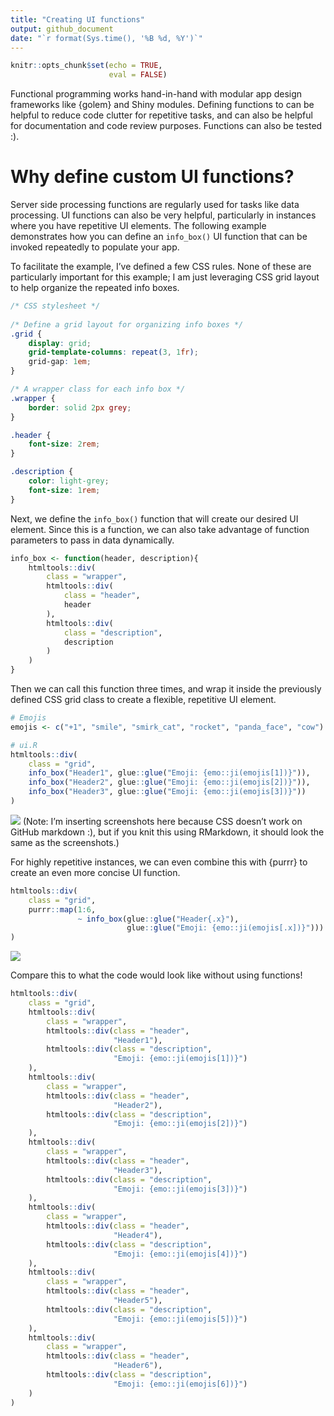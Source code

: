 ```yaml
---
title: "Creating UI functions"
output: github_document
date: "`r format(Sys.time(), '%B %d, %Y')`"
---
```


```r
knitr::opts_chunk$set(echo = TRUE,
                      eval = FALSE)
```

Functional programming works hand-in-hand with modular app design frameworks like {golem} and Shiny modules. Defining functions to can be helpful to reduce code clutter for repetitive tasks, and can also be helpful for documentation and code review purposes. Functions can also be tested :).

# Why define custom UI functions?

Server side processing functions are regularly used for tasks like data processing. UI functions can also be very helpful, particularly in instances where you have repetitive UI elements. The following example demonstrates how you can define an `info_box()` UI function that can be invoked repeatedly to populate your app.

To facilitate the example, I've defined a few CSS rules. None of these are particularly important for this example; I am just leveraging CSS grid layout to help organize the repeated info boxes.

```css
/* CSS stylesheet */
    
/* Define a grid layout for organizing info boxes */
.grid {
    display: grid;
    grid-template-columns: repeat(3, 1fr);
    grid-gap: 1em;
}

/* A wrapper class for each info box */
.wrapper {
    border: solid 2px grey;
}

.header {
    font-size: 2rem;
}

.description {
    color: light-grey;
    font-size: 1rem;
}
```

Next, we define the `info_box()` function that will create our desired UI element. Since this is a function, we can also take advantage of function parameters to pass in data dynamically. 

```r
info_box <- function(header, description){
    htmltools::div(
        class = "wrapper",
        htmltools::div(
            class = "header",
            header
        ),
        htmltools::div(
            class = "description",
            description
        )
    )
}

```

Then we can call this function three times, and wrap it inside the previously defined CSS grid class to create a flexible, repetitive UI element.

```r
# Emojis
emojis <- c("+1", "smile", "smirk_cat", "rocket", "panda_face", "cow")

# ui.R
htmltools::div(
    class = "grid",
    info_box("Header1", glue::glue("Emoji: {emo::ji(emojis[1])}")),
    info_box("Header2", glue::glue("Emoji: {emo::ji(emojis[2])}")),
    info_box("Header3", glue::glue("Emoji: {emo::ji(emojis[3])}"))
)

```

![](img/three_info_box.PNG)
(Note: I'm inserting screenshots here because CSS doesn't work on GitHub markdown :), but if you knit this using RMarkdown, it should look the same as the screenshots.)

For highly repetitive instances, we can even combine this with {purrr} to create an even more concise UI function.

```r
htmltools::div(
    class = "grid",
    purrr::map(1:6,
               ~ info_box(glue::glue("Header{.x}"),
                          glue::glue("Emoji: {emo::ji(emojis[.x])}")))
)
```

![](img/six_info_box.PNG)

Compare this to what the code would look like without using functions!

```r
htmltools::div(
    class = "grid",
    htmltools::div(
        class = "wrapper",
        htmltools::div(class = "header",
                       "Header1"),
        htmltools::div(class = "description",
                       "Emoji: {emo::ji(emojis[1])}")
    ),
    htmltools::div(
        class = "wrapper",
        htmltools::div(class = "header",
                       "Header2"),
        htmltools::div(class = "description",
                       "Emoji: {emo::ji(emojis[2])}")
    ),
    htmltools::div(
        class = "wrapper",
        htmltools::div(class = "header",
                       "Header3"),
        htmltools::div(class = "description",
                       "Emoji: {emo::ji(emojis[3])}")
    ),
    htmltools::div(
        class = "wrapper",
        htmltools::div(class = "header",
                       "Header4"),
        htmltools::div(class = "description",
                       "Emoji: {emo::ji(emojis[4])}")
    ),
    htmltools::div(
        class = "wrapper",
        htmltools::div(class = "header",
                       "Header5"),
        htmltools::div(class = "description",
                       "Emoji: {emo::ji(emojis[5])}")
    ),
    htmltools::div(
        class = "wrapper",
        htmltools::div(class = "header",
                       "Header6"),
        htmltools::div(class = "description",
                       "Emoji: {emo::ji(emojis[6])}")
    )
)
```

